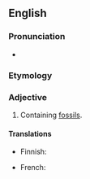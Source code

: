 ==English==

===Pronunciation===
* {{rhymes|ɪfəɹəs|lang=en}}

===Etymology===
{{suffix|en|fossil|iferous}}

===Adjective===
{{en-adj}}

# Containing [[fossil]]s.

====Translations====
{{trans-top|containing fossils}}
* Finnish: {{t|fi|fossiilipitoinen}}
{{trans-mid}}
* French: {{t+|fr|fossilifère}}
{{trans-bottom}}